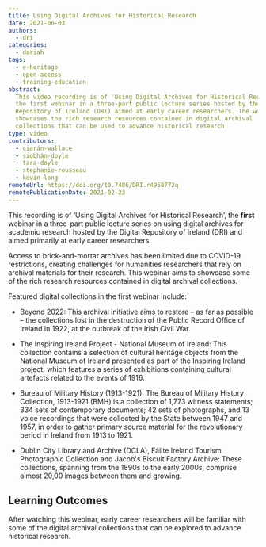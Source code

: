 ```yaml
---
title: Using Digital Archives for Historical Research
date: 2021-06-03
authors:
  - dri
categories:
  - dariah
tags:
  - e-heritage
  - open-access
  - training-education
abstract:
  This video recording is of 'Using Digital Archives for Historical Research',
  the first webinar in a three-part public lecture series hosted by the Digital
  Repository of Ireland (DRI) aimed at early career researchers. The webinar
  showcases the rich research resources contained in digital archival
  collections that can be used to advance historical research.
type: video
contributors:
  - ciarán-wallace
  - siobhán-doyle
  - tara-doyle
  - stephanie-rousseau
  - kevin-long
remoteUrl: https://doi.org/10.7486/DRI.r4958772q
remotePublicationDate: 2021-02-23
---
```


This recording is of ‘Using Digital Archives for Historical Research’, the
**first** webinar in a three-part public lecture series on using digital
archives for academic research hosted by the Digital Repository of Ireland (DRI)
and aimed primarily at early career researchers.

Access to brick-and-mortar archives has been limited due to COVID-19
restrictions, creating challenges for humanities researchers that rely on
archival materials for their research. This webinar aims to showcase some of the
rich research resources contained in digital archival collections.

Featured digital collections in the first webinar include:

- Beyond 2022: This archival initiative aims to restore – as far as possible –
  the collections lost in the destruction of the Public Record Office of Ireland
  in 1922, at the outbreak of the Irish Civil War.

- The Inspiring Ireland Project - National Museum of Ireland: This collection
  contains a selection of cultural heritage objects from the National Museum of
  Ireland presented as part of the Inspiring Ireland project, which features a
  series of exhibitions containing cultural artefacts related to the events
  of 1916.

- Bureau of Military History (1913-1921): The Bureau of Military History
  Collection, 1913-1921 (BMH) is a collection of 1,773 witness statements; 334
  sets of contemporary documents; 42 sets of photographs, and 13 voice
  recordings that were collected by the State between 1947 and 1957, in order to
  gather primary source material for the revolutionary period in Ireland from
  1913 to 1921.

- Dublin City Library and Archive (DCLA), Fáilte Ireland Tourism Photographic
  Collection and Jacob's Biscuit Factory Archive: These collections, spanning
  from the 1890s to the early 2000s, comprise almost 20,00 images between them
  and growing.

## Learning Outcomes

After watching this webinar, early career researchers will be familiar with some
of the digital archival collections that can be explored to advance historical
research.

<CTA
  title="Interested in learning more?"
  subtitle="Using Digital Archives for Historical Research"
  url="https://doi.org/10.7486/DRI.r4958772q"
/>

